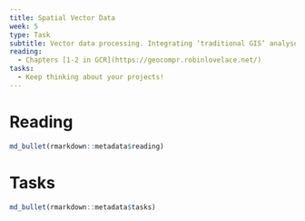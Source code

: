 ```yaml
---
title: Spatial Vector Data
week: 5
type: Task
subtitle: Vector data processing. Integrating ‘traditional GIS’ analyses with statistical modelling.  Data intersection, overlays, zonal statistics
reading:
  - Chapters [1-2 in GCR](https://geocompr.robinlovelace.net/) 
tasks:
  - Keep thinking about your projects!
---
```


# Reading

```r
md_bullet(rmarkdown::metadata$reading)
```


# Tasks

```r
md_bullet(rmarkdown::metadata$tasks)
```

